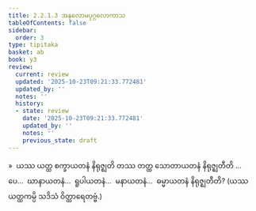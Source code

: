 ```yaml
---
title: 2.2.1.3 အနုလောမပုဂ္ဂလောကာသ
tableOfContents: false
sidebar:
  order: 3
type: tipitaka
basket: ab
book: y3
review:
  current: review
  updated: '2025-10-23T09:21:33.772481'
  updated_by: ''
  notes: ''
  history:
  - state: review
    date: '2025-10-23T09:21:33.772481'
    updated_by: ''
    notes: ''
    previous_state: draft
---
```



<ReviewStatus review={frontmatter.review} showDetails={true} />

<HypothesisAnnotation frontmatter={frontmatter} />

<DynamicBreadcrumb />

<Division number="125" book="y3" e="ch" v="33" p="134">

<Paragraph number="1091" book="y3">
»  ယဿ ယတ္ထ စက္ခာယတနံ နိရုဇ္ဈတိ တဿ တတ္ထ သောတာယတနံ နိရုဇ္ဈတီတိ …ပေ…  ဃာနာယတနံ…  ရူပါယတနံ…  မနာယတနံ…  ဓမ္မာယတနံ နိရုဇ္ဈတီတိ? (ယဿ ယတ္ထကမ္ပိ သဒိသံ ဝိတ္ထာရေတဗ္ဗံ.)
</Paragraph>
</Division>